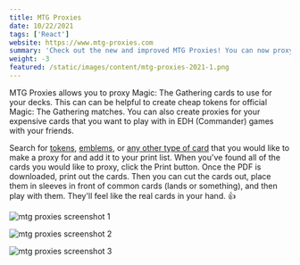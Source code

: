 ```yaml
---
title: MTG Proxies
date: 10/22/2021
tags: ['React']
website: https://www.mtg-proxies.com
summary: 'Check out the new and improved MTG Proxies! You can now proxy any Magic: The Gathering card available in Scryfall. Add cards to your cart, download them as a PDF, and print them out!'
weight: -3
featured: /static/images/content/mtg-proxies-2021-1.png
---
```


MTG Proxies allows you to proxy Magic: The Gathering cards to use for your decks. This can can be helpful to create cheap tokens for official Magic: The Gathering matches. You can also create proxies for your expensive cards that you want to play with in EDH (Commander) games with your friends.

Search for [tokens](https://www.mtg-proxies.com/tokens), [emblems](https://www.mtg-proxies.com/emblems), or [any other type of card](https://www.mtg-proxies.com/cards) that you would like to make a proxy for and add it to your print list. When you've found all of the cards you would like to proxy, click the Print button. Once the PDF is downloaded, print out the cards. Then you can cut the cards out, place them in sleeves in front of common cards (lands or something), and then play with them. They'll feel like the real cards in your hand. 👍

![mtg proxies screenshot 1](/static/images/content/mtg-proxies-2021-1.png)

![mtg proxies screenshot 2](/static/images/content/mtg-proxies-2021-2.png)

![mtg proxies screenshot 3](/static/images/content/mtg-proxies-2021-pdf.png)
